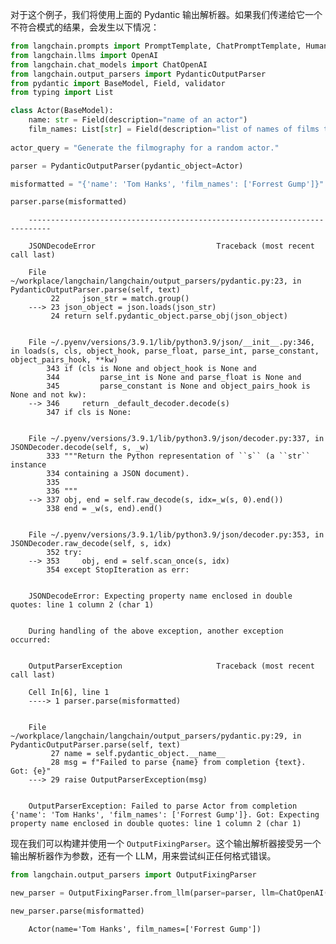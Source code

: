 
对于这个例子，我们将使用上面的 Pydantic 输出解析器。如果我们传递给它一个不符合模式的结果，会发生以下情况：

```python
from langchain.prompts import PromptTemplate, ChatPromptTemplate, HumanMessagePromptTemplate
from langchain.llms import OpenAI
from langchain.chat_models import ChatOpenAI
from langchain.output_parsers import PydanticOutputParser
from pydantic import BaseModel, Field, validator
from typing import List
```


```python
class Actor(BaseModel):
    name: str = Field(description="name of an actor")
    film_names: List[str] = Field(description="list of names of films they starred in")
        
actor_query = "Generate the filmography for a random actor."

parser = PydanticOutputParser(pydantic_object=Actor)
```


```python
misformatted = "{'name': 'Tom Hanks', 'film_names': ['Forrest Gump']}"
```


```python
parser.parse(misformatted)
```

<CodeOutputBlock lang="python">

```
    ---------------------------------------------------------------------------

    JSONDecodeError                           Traceback (most recent call last)

    File ~/workplace/langchain/langchain/output_parsers/pydantic.py:23, in PydanticOutputParser.parse(self, text)
         22     json_str = match.group()
    ---> 23 json_object = json.loads(json_str)
         24 return self.pydantic_object.parse_obj(json_object)


    File ~/.pyenv/versions/3.9.1/lib/python3.9/json/__init__.py:346, in loads(s, cls, object_hook, parse_float, parse_int, parse_constant, object_pairs_hook, **kw)
        343 if (cls is None and object_hook is None and
        344         parse_int is None and parse_float is None and
        345         parse_constant is None and object_pairs_hook is None and not kw):
    --> 346     return _default_decoder.decode(s)
        347 if cls is None:


    File ~/.pyenv/versions/3.9.1/lib/python3.9/json/decoder.py:337, in JSONDecoder.decode(self, s, _w)
        333 """Return the Python representation of ``s`` (a ``str`` instance
        334 containing a JSON document).
        335 
        336 """
    --> 337 obj, end = self.raw_decode(s, idx=_w(s, 0).end())
        338 end = _w(s, end).end()


    File ~/.pyenv/versions/3.9.1/lib/python3.9/json/decoder.py:353, in JSONDecoder.raw_decode(self, s, idx)
        352 try:
    --> 353     obj, end = self.scan_once(s, idx)
        354 except StopIteration as err:


    JSONDecodeError: Expecting property name enclosed in double quotes: line 1 column 2 (char 1)

    
    During handling of the above exception, another exception occurred:


    OutputParserException                     Traceback (most recent call last)

    Cell In[6], line 1
    ----> 1 parser.parse(misformatted)


    File ~/workplace/langchain/langchain/output_parsers/pydantic.py:29, in PydanticOutputParser.parse(self, text)
         27 name = self.pydantic_object.__name__
         28 msg = f"Failed to parse {name} from completion {text}. Got: {e}"
    ---> 29 raise OutputParserException(msg)


    OutputParserException: Failed to parse Actor from completion {'name': 'Tom Hanks', 'film_names': ['Forrest Gump']}. Got: Expecting property name enclosed in double quotes: line 1 column 2 (char 1)
```

</CodeOutputBlock>

现在我们可以构建并使用一个 `OutputFixingParser`。这个输出解析器接受另一个输出解析器作为参数，还有一个 LLM，用来尝试纠正任何格式错误。


```python
from langchain.output_parsers import OutputFixingParser

new_parser = OutputFixingParser.from_llm(parser=parser, llm=ChatOpenAI())
```


```python
new_parser.parse(misformatted)
```

<CodeOutputBlock lang="python">

```
    Actor(name='Tom Hanks', film_names=['Forrest Gump'])
```

</CodeOutputBlock>
